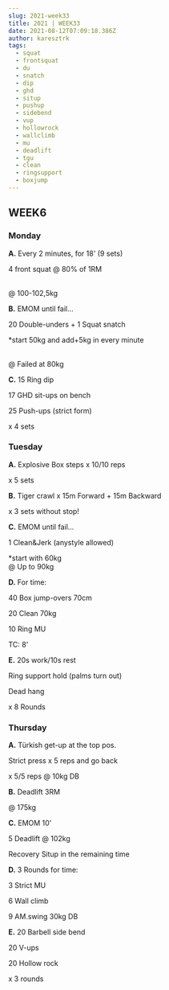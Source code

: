 ```yaml
---
slug: 2021-week33
title: 2021 | WEEK33
date: 2021-08-12T07:09:18.386Z
author: karesztrk
tags:
  - squat
  - frontsquat
  - du
  - snatch
  - dip
  - ghd
  - situp
  - pushup
  - sidebend
  - vup
  - hollowrock
  - wallclimb
  - mu
  - deadlift
  - tgu
  - clean
  - ringsupport
  - boxjump
---
```

## WEEK6

### Monday

**A.** Every 2 minutes, for 18' (9 sets)

4 front squat @ 80% of 1RM

\
@ 100-102,5kg

**B.** EMOM until fail...

20 Double-unders + 1 Squat snatch

\*start 50kg and add+5kg in every minute

\
@ Failed at 80kg

**C.** 15 Ring dip

17 GHD sit-ups on bench

25 Push-ups (strict form)

x 4 sets

### Tuesday

**A.** Explosive Box steps x 10/10 reps

x 5 sets

**B.** Tiger crawl x 15m Forward + 15m Backward

x 3 sets without stop!

**C.** EMOM until fail...

1 Clean&Jerk (anystyle allowed)

\*start with 60kg\
@ Up to 90kg

**D.** For time:

40 Box jump-overs 70cm

20 Clean 70kg

10 Ring MU

TC: 8'

**E.** 20s work/10s rest

Ring support hold (palms turn out)

Dead hang

x 8 Rounds

### Thursday

**A.** Türkish get-up at the top pos.

Strict press x 5 reps and go back

x 5/5 reps @ 10kg DB

**B.** Deadlift 3RM

@ 175kg

**C.** EMOM 10'

5 Deadlift @ 102kg

Recovery Situp in the remaining time

**D.** 3 Rounds for time:

3 Strict MU

6 Wall climb

9 AM.swing 30kg  DB

**E.** 20 Barbell side bend

20 V-ups

20 Hollow rock

x 3 rounds
